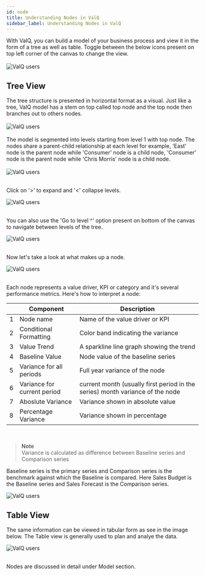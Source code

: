 ```yaml
---
id: node
title: Understanding Nodes in ValQ
sidebar_label: Understanding Nodes in ValQ
---
```


<div style={{textAlign: 'justify'}}>
With ValQ, you can build a model of your business process and view it in the form of a tree as well as table. Toggle between the below icons 
present on top left corner of the canvas to change the view.  
</div> <br />

<div style={{textAlign: 'center'}}>
  <Zoom>
    <img alt="ValQ users" src={useBaseUrl('/doc-images/intro/node8.png')} />
  </Zoom>    
</div>

## Tree View

<div style={{textAlign: 'justify'}}>
The tree structure is presented in horizontal format as a visual.  Just like a tree,
ValQ model has a stem on top called top node and the top node then branches out to others nodes. 
</div> <br />

<div style={{textAlign: 'center'}}>
  <Zoom>
    <img alt="ValQ users" src={useBaseUrl('/doc-images/intro/node7.png')} />
  </Zoom>    
</div>
<br />

<div style={{textAlign: 'justify'}}>
The model is segmented into levels starting from level 1 with top node. The nodes share a parent-child relationship at each level
for example, 'East' node is the parent node while 'Consumer' node is a child node, 'Consumer' node is the parent node while 'Chris Morris' node is a child node. </div> <br />

<div style={{textAlign: 'center'}}>
  <Zoom>
    <img alt="ValQ users" src={useBaseUrl('/doc-images/intro/node2.png')} />
  </Zoom>    
</div>
<br />

Click on '>' to expand and '<' collapse levels.

<div style={{textAlign: 'center'}}>
  <Zoom>
    <img alt="ValQ users" src={useBaseUrl('/doc-images/intro/node6.png')} />
  </Zoom>    
</div>
<br />

You can also use the 'Go to level ^' option present on bottom of the canvas to navigate between levels of the tree.

<div style={{textAlign: 'center'}}>
  <Zoom>
    <img alt="ValQ users" src={useBaseUrl('/doc-images/intro/node9.png')} />
  </Zoom>    
</div>
<br />

Now let's take a look at what makes up a node.

<div style={{textAlign: 'center'}}>
  <Zoom>
    <img alt="ValQ users" src={useBaseUrl('/doc-images/intro/node4.png')} />
  </Zoom>    
</div>
<br />

Each node represents a value driver, KPI or category and it's several performance metrics. Here's how to interpret a node:

<div style={{textAlign: 'justify'}} className="table-center">

|   |   Component	| Description  	|
|---    |---	|---	|
|1| Node name  	| Name of the value driver or KPI	|
|2| Conditional Formatting  	| Color band indicating the variance 	|
|3| Value Trend 	| A sparkline line graph showing the trend |
|4| Baseline Value  	| Node value of the baseline series |
|5| Variance for all periods  	| Full year variance of the node |
|6| Variance for current period  	| current month (usually first period in the series) month variance of the node |
|7| Aboslute Variance  | Variance shown in absolute value |
|8| Percentage Variance  	| Variance shown in percentage |

</div> <br />

> **Note** <br />
Variance is calculated as difference between Baseline series and Comparison series

Baseline series is the primary series and Comparison series is the benchmark against which the Baseline is compared.
Here Sales Budget is the Baseline series and Sales Forecast is the Comparison series. 

<div style={{textAlign: 'center'}}>
  <Zoom>
    <img alt="ValQ users" src={useBaseUrl('/doc-images/intro/node5.png')} />
  </Zoom>    
</div>

## Table View

The same information can be viewed in tabular form as see in the image below. The Table view is generally used to plan and analye the data.  <br />

<div style={{textAlign: 'center'}}>
  <Zoom>
    <img alt="ValQ users" src={useBaseUrl('/doc-images/intro/node10.png')} />
  </Zoom>    
</div> <br />

Nodes are discussed in detail under Model section.